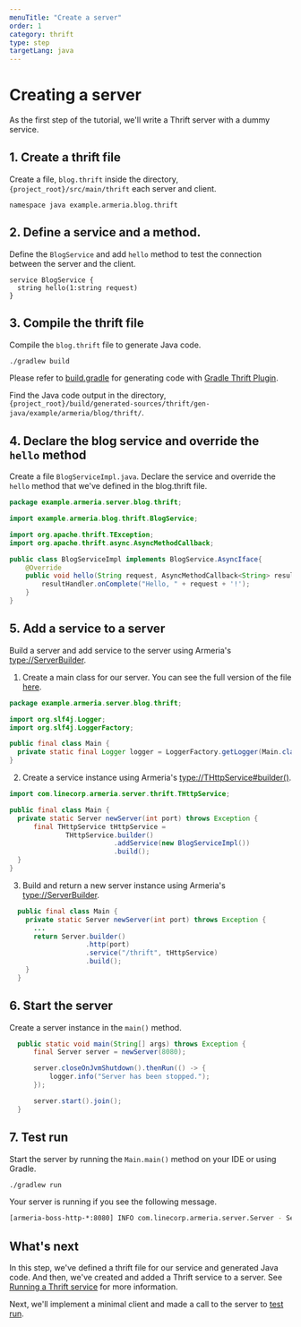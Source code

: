 ```yaml
---
menuTitle: "Create a server"
order: 1
category: thrift
type: step
targetLang: java
---
```


# Creating a server

As the first step of the tutorial, we'll write a Thrift server with a dummy service.

<TutorialSteps current={1} />


## 1. Create a thrift file

Create a file, `blog.thrift` inside the directory, `{project_root}/src/main/thrift` each server and client.

```thrift filename=blog.thrift
namespace java example.armeria.blog.thrift
```

## 2. Define a service and a method.

Define the `BlogService` and add `hello` method to test the connection between the server and the client. 

```thrift filename=blog.thrift
service BlogService {
  string hello(1:string request)
}
```

## 3. Compile the thrift file

Compile the `blog.thrift` file to generate Java code. 

```bash
./gradlew build
```

<Tip>

Please refer to [build.gradle](https://github.com/line/armeria-examples/blob/master/tutorials/thrift/build.gradle) for generating code with [Gradle Thrift Plugin](https://github.com/jruyi/thrift-gradle-plugin).

</Tip>

Find the Java code output in the directory, `{project_root}/build/generated-sources/thrift/gen-java/example/armeria/blog/thrift/`.

## 4. Declare the blog service and override the `hello` method 

Create a file `BlogServiceImpl.java`. Declare the service and override the `hello` method that we've defined in the blog.thrift file. 

```java filename=BlogServiceImpl.java
package example.armeria.server.blog.thrift;

import example.armeria.blog.thrift.BlogService;

import org.apache.thrift.TException;
import org.apache.thrift.async.AsyncMethodCallback;

public class BlogServiceImpl implements BlogService.AsyncIface{
    @Override
    public void hello(String request, AsyncMethodCallback<String> resultHandler) {
        resultHandler.onComplete("Hello, " + request + '!');
    } 
}
```

## 5. Add a service to a server

Build a server and add service to the server using Armeria's <type://ServerBuilder>.

1. Create a main class for our server. You can see the full version of the file [here](https://github.com/line/armeria-examples/blob/master/tutorials/thrift/src/main/java/example/armeria/server/blog/thrift/Main.java).

  ```java filename=Main.java
  package example.armeria.server.blog.thrift;

  import org.slf4j.Logger;
  import org.slf4j.LoggerFactory;

  public final class Main {
    private static final Logger logger = LoggerFactory.getLogger(Main.class);
  }
  ```
2. Create a service instance using Armeria's <type://THttpService#builder()>.
  ```java filename=Main.java
  import com.linecorp.armeria.server.thrift.THttpService;

  public final class Main {
    private static Server newServer(int port) throws Exception {
        final THttpService tHttpService =
                THttpService.builder()
                            .addService(new BlogServiceImpl())
                            .build();
    }
  }
  ```
3. Build and return a new server instance using Armeria's <type://ServerBuilder>.
  ```java filename=Main.java
    public final class Main {
      private static Server newServer(int port) throws Exception {
        ...
        return Server.builder()
                     .http(port)
                     .service("/thrift", tHttpService)
                     .build();
      }
    }
  ```

## 6. Start the server

Create a server instance in the `main()` method.

```java filename=Main.java
  public static void main(String[] args) throws Exception {
      final Server server = newServer(8080);

      server.closeOnJvmShutdown().thenRun(() -> {
          logger.info("Server has been stopped.");
      });

      server.start().join();
  }
  ```

## 7. Test run

Start the server by running the `Main.main()` method on your IDE or using Gradle.

```bash
./gradlew run
```

Your server is running if you see the following message.

```bash
[armeria-boss-http-*:8080] INFO com.linecorp.armeria.server.Server - Serving HTTP at /[0:0:0:0:0:0:0:0]:8080 - http://127.0.0.1:8080/
```

## What's next

In this step, we've defined a thrift file for our service and generated Java code. And then, we've created and added a Thrift service to a server. See [Running a Thrift service](/docs/server-thrift) for more information.

Next, we'll implement a minimal client and made a call to the server to [test run](/tutorials/thrift/blog/create-client).

<TutorialSteps current={1} />
